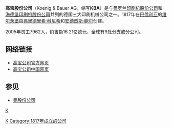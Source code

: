 '''高宝股份公司'''（Koenig & Bauer AG，缩写'''KBA'''）是与[[曼罗兰印刷机股份公司|曼罗兰印刷机股份公司]]和[[海德堡印刷机股份公司|海德堡印刷机股份公司]]并列的德国三大印刷机械公司之一。1817年在[[巴伐利亚|巴伐利亚]]的[[维尔茨堡|维尔茨堡]]由[[弗里德里希·科尼希|弗里德里希·科尼希]]和[[安德烈斯·鲍尔|安德烈斯·鲍尔]]创建。

2005年员工7962人，销售额16.21亿欧元，全球有9处分支或分公司。

== 网络链接 ==
*[https://web.archive.org/web/20080430051837/http://www.kba-print.de/ 高宝公司官方网页]
*[http://www.kbachina.com 高宝公司中国网页] {{Wayback|url=http://www.kbachina.com/ |date=20210228024751 }}

==参见==
*[[曼股份公司|曼股份公司]]

{{Authority control}}
[[Category:德國製造公司|K]]
[[category:印刷机械公司|K]]
[[Category:1817年成立的公司|Category:1817年成立的公司]]